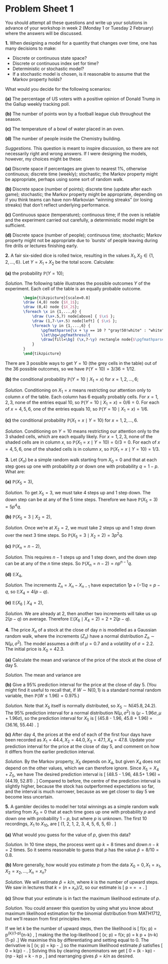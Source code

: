# Problem Sheet 1  {.unnumbered #P01}

<!--
<style>
.fold-btn { 
  float: right; 
  margin: -12px 0 0 0;
}
</style>

<script type="text/javascript">
$(document).ready(function() {
  $folds = $(".myanswers");
  $folds.wrapInner("<div class=\"fold-blck\">"); // wrap a div container around content
  $folds.prepend("<button class=\"fold-btn\">Show solution</button>");  // add a button
  $(".fold-blck").toggle();  // fold all blocks
  $(".fold-btn").on("click", function() {  // add onClick event
    $(this).text($(this).text() === "Hide solution" ? "Show solution" : "Hide solution");  // if the text equals "Fold", change it to "Unfold"or else to "Fold" 
    $(this).next(".fold-blck").toggle("linear");  // "swing" is the default easing function. This can be further customized in its speed or the overall animation itself.
  })
});
</script>


<style>
.myanswers { 
/* display: none; */
}
</style>
-->

\newcommand{\myhide}{}
\newenvironment{myanswers}{\myhide}{}


::: {.mysummary}
You should attempt all these questions and write up your solutions in advance of your workshop in week 2 (Monday 1 or Tuesday 2 February) where the answers will be discussed.
:::




::::: {.myq}
**1.** When designing a model for a quantity that changes over time, one has many decisions to make:

* Discrete or continuous state space?
* Discrete or continuous index set for time?
* Deterministic or stochastic model?
* If a stochastic model is chosen, is it reasonable to assume that the Markov property holds?

What would you decide for the following scenarios:

::: {.subq}
**(a)** The percentage of US voters with a positive opinion of Donald Trump in the Gallup weekly tracking poll.
:::
::: {.subq}
**(b)** The number of points won by a football league club throughout the season.
:::
::: {.subq}
**(c)** The temperature of a bowl of water placed in an oven.
:::
:::: {.subq}
**(d)** The number of people inside the Chemistry building.

::: {.myanswers data-latex=""}
*Suggestions.* This question is meant to inspire discussion, so there are not necessarily right and wrong answers. If I were designing the models, however, my choices might be these:
	
**(a)** Discrete space if percentages are given to nearest 1%, otherwise continuous; discrete time (weekly); stochastic; the Markov property might be appropriate, perhaps using some sort of random walk.
	
**(b)** Discrete space (number of points); discrete time (update after each game); stochastic; the Markov property might be appropriate, depending on if you think teams can have non-Markovian "winning streaks" (or losing streaks) that don't reflect underlying performance.
	
**(c)** Continuous space (temperature); continuous time; if the oven is reliable and the experiment carried out carefully, a deterministic model might be sufficient.
	
**(d)** Discrete space (number of people); continuous time; stochastic; Markov property might not be appropriate due to `bursts' of people leaving during fire drills or lectures finishing early.
:::
::::
:::::


::::: {.myq}
**2.** A fair six-sided dice is rolled twice, resulting in the
values $X_1, X_2 \in \{1, 2, \ldots, 6\}$.  Let $Y = X_1 + X_2$ be the total score.
Calculate:

:::: {.subq}
**(a)** the probability $\mathbb P(Y = 10)$;

::: {.myanswers data-latex=""}
*Solution.* The following table illustrates the possible outcomes $Y$ of the experiment.  Each cell of the table is an equally probable outcome.

```tikz
    	\begin{tikzpicture}[scale=0.8]
    	\draw (4,8) node {$X_1$};
    	\draw (0,4) node {$X_2$};
    	\foreach \x in {1,...,6} {
    		\draw (\x+.5,7) node[above] { $\x$ };
    		\draw (1,7-\x+.5) node[left] { $\x$ };
    		\foreach \y in {1,...,6} {
    			\pgfmathparse{\x + \y == 10 ? "gray!50!white" : "white"}
    			\let\bg=\pgfmathresult
    			\draw[fill=\bg] (\x,7-\y) rectangle node{$\pgfmathparse{\x + \y}\pgfmathprintnumber{\pgfmathresult}$} +(1,1);
    		}
    	}
    	\end{tikzpicture}
```

There are 3 possible ways to get $Y=10$ (the grey cells in the table) out of the $36$ possible outcomes, so we have $\mathbb  P(Y = 10) = 3/36 = 1/12$.
:::
::::

:::: {.subq}
**(b)** the conditional probability $\mathbb P(Y=10 \mid X_1=x)$ for $x=1, 2, \ldots, 6$;

::: {.myanswers data-latex=""}
*Solution.* Conditioning on $X_1 = x$ means restricting our attention only to column $x$ of the table. Each column has $6$ equally probably cells. For $x=1,2,3$, none of the entries equal $10$, so $\mathbb P(Y=10 \mid X_1=x) = 0/6 = 0$. For each of $x=4,5,6$, one of the entries equals $10$, so $\mathbb P(Y=10 \mid X_1=x) = 1/6$.
:::
::::

:::: {.subq}
**(c)** the conditional probability $\mathbb P(X_1=x \mid Y=10)$ for $x=1, 2, \ldots, 6$.

:::{.myanswers data-latex=""}
*Solution.* Conditioning on $Y =10$ means restricting our attention only to the $3$ shaded cells, which are each equally likely. For $x=1,2,3$, none of the shaded cells are in column $x$, so $\mathbb P(X_1=x \mid Y=10) = 0/3 = 0$. For each of $x=4,5,6$, one of the shaded cells is in column $x$, so $\mathbb P(X_1=x \mid Y=10) = 1/3$.
:::
::::
:::::

::::: {.myq}
**3.** Let $(X_n)$ be a simple random walk starting from $X_0 = 0$ and that at each step goes up one with probability $p$ or down one with probability $q = 1-p$. What are:

:::: {.subq}
**(a)** $\mathbb P(X_5 = 3)$,

::: {.myanswers data-latex=""}
*Solution.* To get $X_5 = 3$, we must take $4$ steps up and $1$ step down. The down step can be at any of the $5$ time steps. Therefore we have $\mathbb P(X_5 = 3) = 5p^4q$.
:::
::::

:::: {.subq}
**(b)** $\mathbb P(X_5 = 3 \mid X_2 = 2)$,

::: {.myanswers data-latex=""}
*Solution.* Once we're at $X_2 = 2$, we must take $2$ steps up and $1$ step down over the next $3$ time steps. So $\mathbb P(X_5 = 3 \mid X_2 = 2) = 3p^2q$.
:::
::::

:::: {.subq}
**(c)** $\mathbb P(X_n = n-2)$,

::: {.myanswers data-latex=""}
*Solution.* This requires $n-1$ steps up and $1$ step down, and the down step can be at any of the $n$ time steps. So $\mathbb P(X_n = n-2) = np^{n-1}q$.
:::
::::

:::: {.subq}
**(d)** $\mathbb E X_4$,

::: {.myanswers data-latex=""}
*Solution.* The increments $Z_n = X_n - X_{n-1}$ have expectation $1p + (-1)q = p - q$, so $\mathbb E X_4 = 4(p-q)$.
:::
::::

:::: {.subq}
**(e)** $\mathbb E(X_6 \mid X_4 = 2)$,

::: {.myanswers data-latex=""}
*Solution.* We are already at 2, then another two increments will take us up $2(p-q)$ on average. Therefore $\mathbb E(X_6 \mid X_4 = 2) = 2 + 2(p-q)$.
:::
::::
:::::



::::: {.myq}
**4.** The price $X_n$ of a stock at the close of day $n$ is modelled as a Gaussian random walk, where the increments $(Z_n)$ have a normal distribution $Z_n \sim \text{N}(\mu, \sigma^2)$. The model assumes a drift of $\mu = 0.7$ and a volatility of $\sigma = 2.2$. The initial price is $X_0 = 42.3$.

:::: {.subq}
**(a)** Calculate the mean and variance of the price of the stock at the close of day $5$.

::: {.myanswers data-latex=""}
*Solution.* The mean and variance are
  \begin{gather*}
  \mathbb EX_5 = \mathbb E X_0 + n \mathbb E Z_1 = 42.3 + 5 \cdot 0.7 = 45.8 , \\
  \Var X_5 = \Var X_0 + n \Var Z_1 = 0 + 5 (2.2)^2 = 24.2 .
  \end{gather*}
:::
::::

:::: {.subq}
**(b)** Give a 95% prediction interval for the price at the close of day 5. (You might find it useful to recall that, if $W \sim \text{N}(0,1)$ is a standard normal random variable, then $\mathbb P(W \leq 1.96) = 0.975$.)

::: {.myanswers data-latex=""}
*Solution.* Note that $X_5$ itself is normally distributed, so $X_5 \sim \text{N}(45.8,24.2)$. The 95% prediction interval for a normal distribution $\text{N}(\mu, \sigma^2)$ is $(\mu - 1.96\sigma, \mu + 1.96\sigma)$, so the prediction interval for $X_5$ is
  \[ \big(45.8 - 1.96\sqrt{24.2},  45.8 + 1.96\sqrt{24.2}\big) = (36.16, 55.44) . \]
:::
::::

:::: {.subq}
**(c)** After day 4, the prices at the end of each of the first four days have been recorded as $X_1 = 44.4, X_2 = 44.0, X_3 = 47.1, X_4 = 47.8$. Update your prediction interval for the price at the close of day 5, and comment on how it differs from the earlier prediction interval.

::: {.myanswers data-latex=""}
*Solution.* By the Markov property, $X_5$ depends on $X_4$, but given $X_4$ does not depend on the other values, which we can therefore ignore. Since $X_5 = X_4 + Z_5$, we have
  \begin{gather*}
  \mathbb E(X_5 \mid X_4) = X_4 + \mathbb E Z_5 = 47.8 + 0.7 = 48.5 \\
  \Var (X_5 \mid X_4) = 0 + \Var Z_5 = 0 + (2.2)^2 = 4.84.
  \end{gather*}
  The desired prediction interval is
  \[ \big(48.5 - 1.96\sqrt{4.84},  48.5+ 1.96\sqrt{4.84}\big) = (44.19, 52.81) . \]
  Compared to before, the centre of the prediction interval is slightly higher, because the stock has outperformed expectations so far, and the interval is much narrower, because as we get closer to day 5 we become less uncertain.
:::
::::
:::::

::::: {.myq}
**5.** A gambler decides to model her total winnings as a simple random walk starting from $X_0 = 0$ that at each time goes up one with probability $p$ and down one with probability $1-p$, but where $p$ is unknown. The first $10$ recordings, $X_1$ to $X_{10}$, are
  \[ (1, 2, 1, 2, 3, 4, 5, 6, 5, 6) . \]

:::: {.subq}
**(a)** What would you guess for the value of $p$, given this data?

::: {.myanswers data-latex=""}
*Solution.* In $10$ time steps, the process went up $k = 8$ times and down $n - k = 2$ times. So it seems reasonable to guess that $p$ has the value $\hat p = 8/10 = 0.8$.
:::
::::

:::: {.subq}
**(b)** More generally, how would you estimate $p$ from the data $X_0 = 0, X_1 = x_1, X_2 = x_2, \dots, X_n = x_n$?

::: {.myanswers data-latex=""}
*Solution.* We will estimate $\hat p = k/n$, where $k$ is the number of upward steps. We saw in lectures that $k = (n + x_n)/2$, so our estimate is 
    \[ \hat p = \frac{n + x_n}{2n} = \frac12\ + \frac{x_n}{2n} . \]
:::
::::

:::: {.subq}
**(c)** Show that your estimate is in fact the maximum likelihood estimate of $p$.

::: {.myanswers data-latex=""}
*Solution.* You could answer this question by using what you know about maximum likelihood estimation for the binomial distribution from MATH1712, but we'll reason from first principles here.
  
If we let $k$ be the number of upward steps, then the likelihood is
  \[ f(\mathbf x; p) = p^{k}(1-p)^{n-k} , \]
  making the the log-likelihood
  \[ \ell(\mathbf x; p) = \ln f(\mathbf x; p) = k \ln p + (n-k)\ln(1-p) .\]
  We maximise this by differentiating and setting equal to $0$. The derivative is
  \[ \frac{\text{d}}{\text{d}p} \ell(\mathbf x; p) = \frac kp - \frac{n-k}{1-p} ,\]
  so the maximum likelihood estimate $\hat p$ satisfies
  \[ 0 = \frac k{\hat p} - \frac{n-k}{1-\hat p} . \]
  Solving this by clearing denominators we get
  \[ 0 = (k - k\hat p) - (n\hat p - k\hat p) = k - n \hat p , \]
  and rearranging gives $\hat p = k/n$ as desired.
:::
::::
:::::









